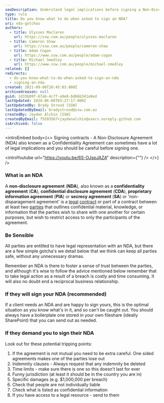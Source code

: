 ```yaml
---
seoDescription: Understand legal implications before signing a Non-Disclosure Agreement (NDA) and protect your confidential information.
type: rule
title: Do you know what to do when asked to sign an NDA?
uri: nda-gotchas
authors:
  - title: Ulysses Maclaren
    url: https://ssw.com.au/people/ulysses-maclaren
  - title: Cameron Shaw
    url: https://ssw.com.au/people/cameron-shaw
  - title: Adam Cogan
    url: https://www.ssw.com.au/people/adam-cogan
  - title: Michael Smedley
    url: https://www.ssw.com.au/people/michael-smedley
related: []
redirects:
  - do-you-know-what-to-do-when-asked-to-sign-an-nda
  - signing-an-nda
created: 2021-09-06T20:45:03.000Z
archivedreason: null
guid: 1d33b09f-67ab-4c7f-a9e8-6d66b341a9ed
lastUpdated: 2024-06-08T03:27:17.000Z
lastUpdatedBy: Brady Stroud [SSW]
lastUpdatedByEmail: bradystroud@ssw.com.au
createdBy: Jayden Alchin [SSW]
createdByEmail: 75593567+jaydenalchin@users.noreply.github.com
isArchived: false
---
```


<introEmbed
  body={<>
Signing contracts - A Non-Disclosure Agreement (NDA) also known as a Confidentiality Agreement can sometimes have a lot of legal implications and you should be careful before signing one.

<introYoutube url="https://youtu.be/6S-OJspJAZA" description={""} />
  </>}
/>
### What is an NDA

A **non-disclosure agreement** (**NDA**), also known as a **confidentiality agreement** (**CA**), **confidential disclosure agreement** (**CDA**), **proprietary information agreement** (**PIA**) or **secrecy agreement** (**SA**) or 'non-disparagement agreement' is a [legal](https://en.wikipedia.org/wiki/Law "Law") [contract](https://en.wikipedia.org/wiki/Contract "Contract") or part of a contract between at least two [parties]([https://en.wikipedia.org/wiki/Party_(law)](https://en.wikipedia.org/wiki/Party_(law)) "Party (law)") that outlines confidential material, knowledge, or information that the parties wish to share with one another for certain purposes, but wish to restrict access to only the participants of the agreement.

### Be Sensible

All parties are entitled to have legal representation with an NDA, but there are a few simple gotcha's we detail below that we think can keep all parties safe, without any unnecessary dramas.

Remember an NDA is there to foster a sense of trust between the parties, and although it's wise to follow the advice mentioned below remember that to take legal action as a result of a breach is costly and time consuming. It will also no doubt end a reciprocal business relationship.

### If they will sign your NDA (recommended)

If a client needs an NDA and are happy to sign yours, this is the optimal situation as you know what's in it, and so can't be caught out. You should always have a boilerplate one stored in your own fileshare (ideally SharePoint) that you can send out as needed.

### If they demand you to sign their NDA

Look out for these potential tripping points:

1. If the agreement is not mutual you need to be extra careful. One sided agreements makes one of the parties lose out
2. Indemnity clauses - Always request that any indemnity be deleted
3. Time limits - make sure there is one so this doesn't last for ever
4. Funny jurisdiction (at least it should be in the country you are in)
5. Specific damages (e.g. $1,000,000 per breach)
6. Check that people are not individually liable
7. Check what is listed as confidential information
8. If you have access to a legal resource - send to them
